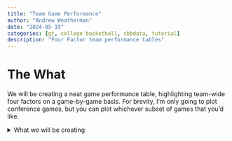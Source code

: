 ```yaml
---
title: "Team Game Performance"
author: "Andrew Weatherman"
date: "2024-05-19"
categories: [gt, college basketball, cbbdata, tutorial]
description: "Four Factor team performance tables"
---
```


# The What

We will be creating a neat game performance table, highlighting team-wide four factors on a game-by-game basis. For brevity, I'm only going to plot conference games, but you can plot whichever subset of games that you'd like.

<details>

<summary>What we will be creating</summary>

```r
knitr::include_graphics("team_performance.png")
```

</detials>

# The How

For this visualization, we will need:

```r
library(tidyverse)
library(cbbdata)
library(cbbplotR)
library(glue)
library(gt)
library(gtExtras)
```

This visualization uses data from [`cbbdata`](https://cbbdata.aweatherman.com/)}. If you have not yet installed the package and created an account, [follow the steps outlined here](https://cbbdata.aweatherman.com/#installation).

The process needed to grab our data involves using a few *joins*, so to simplify the process, we will walk through each "segment" individually. The full source code, included at the bottom of this post, will be more concise.

## The Data

### Game Stats and NET

The most important piece of our table, evidently, is game data. We are plotting "Four Factors," which is a group of statistics defined by Dean Oliver as integral to winning basketball games. It's a decades-old concept that has held true against the test of time. Using `cbbdata`, we can quickly get these data on a per-game level (caveat: D-1 vs. D-1 games only).

We also want to include the score of the game, and we can use the \`glue package to build the score by concatenate two columns. We are also going to adjust our game date to be more readable.

Finally, we want to include NET rankings and quadrant boundaries. As hinted earlier, the new update to `cbbdata` includes a function to do this for us. If you are not familiar with the NET or quadrants, you can learn more here.

Since we are plotting Duke's performance, we only need to request the Blue Devils' game results. If you wish to plot another team (or year), remember to switch out all instances of Duke for your own team (or year). The process is the same.

```r
factors_net <- cbd_torvik_game_stats(year = 2024, team = 'Duke', type = 'conf') %>% 
    arrange(date) %>%
    cbd_add_net_quad() %>%
    mutate(score = glue('{pts_scored}-{pts_allowed}'),
           date = format(date, '%b. %e'))  %>% 
    select(date, result, opp, score, off_ppp, off_efg,
           off_to, off_or, off_ftr, def_ppp, def_efg, def_to,
           def_or, def_ftr, game_score, net, quad)
```

```r
read_csv('first_show.csv') %>% head()
```

### Relative Performance

Barttorvik includes a neat stat called Game Score. Game score can be thought of as a composite look at how well your team played in a given game. In a nutshell, game score is a per-game Barthag rating, which --- while typically viewed across the aggregate where it down-weights mismatches --- is an estimation of a team's winning chances vs. the average team on a neutral floor. Game score is judged on a \[0, 100\] scale and is positive (scores closer to 100 are better).

With this information, we can create a data column that says, "In this game, my team played similar to how the T-Rank #X team would be expected to play against the same opponent." Another appropriate interpretation would be a quick view of team consistency; this can be judged by looking at both the game_score column and our new one. Obviously, game score is pretty volatile at a per-game level, but it's still nice to look at.

To do this, we need to create a function that pulls the closest current national ranking that corresponds to that game score.

```r
find_closest_rank <- function(scores) {
  map_int(scores, function(score) {
    differences <- abs(ratings$barthag - score / 100)
    closest_index <- which.min(differences)
    ratings$barthag_rk[closest_index]
  })
}

ratings <- cbd_torvik_ratings(year = 2024) # get current rankings
```

Now, we can apply it to our data

```r
factors_net <- factors_net %>% 
  mutate(closest_rank = find_closest_rank(game_score))
```

### KenPom Rankings

Finally, we want to include KenPom rankings in our table.

```r
current_kp <- cbd_kenpom_ratings(year = 2024) %>% 
  select(opp = team, rank = rk)

factors_net <- left_join(factors_net, current_kp, by = 'opp')
```

## Plotting

Our table will use a few functions from {cbbplotR} to aid in creating our table. Here is a quick overview of each.

### Adding opponent logos

Our table includes logos of each Duke opponent, which is a nice way of quickly identifying any game of interest. This process involves mashing together some HTML, but `cbbplotR` includes a function called `gt_cbb_teams` that will do this for us!

Our table will have some dark fill colors for wins and losses, so let's use dark mode logos for our opponents. By default, `gt_cbb_teams` pulls normal logos, but you can set `logo_color = “dark”` to get dark ones.

We also want to include the KenPom rank of each opponent, but we need to add it after we have called `gt_cbb_teams`. Then, let's create a new frame called table_data.

```r
table_data <- factors_net %>% 
  # we want to add HTML in the opp col. and rewrite it -> so: opp, opp
  gt_cbb_teams(opp, opp, logo_color = 'dark') %>% 
  mutate(opp = glue('{opp} (#{rank})'))
```

```r
read_csv('second_show.csv') %>% head()
```

### Creating the title

If you notice, our table header is pretty cool. It includes Duke's logo, which is a nice way of quickly identifying the subject of our data. Making a header like this includes tinkering with some HTML --- but luckily, `cbbplotR` ships with a function that will build the header for us! More specifically, it will allow us to include a team logo, conference logo, player headshot, or a custom image by passing through an external link. As you'll see later in the code, we will eventually need to wrap this object in HTML.

To include a logo for Duke, we set the value to Duke and the type to "team". We can set a table title + subtitle and adjust the fonts, weights, and line-heights of both as well (which we won't do).

```r
gt_title <- gt_cbb_logo_title(
  title = 'Game-by-game efficiency performance for Duke in ACC play | 2023-24',
  subtitle = 'D1 vs. D1 only. Data, rankings, and quadrants are through the end of the 2023-24 season.',
  value = 'Duke',
  type = 'team'
)
```

### Coloring W/L

`cbbplotR` ships with another utility function, `gt_color_results`, that will take a column of game results --- either W/L characters or 1/0 binaries --- and fill each row relative to the game result. It's a tidy way of replicating two tab_style calls in a single line. You can also adjust the win/loss_color (fill) and the wins/loss_text_color. By default, the font color is white, which we will keep.

### Setting the table font

The final `cbbplotR` utility function is `gt_set_font`, which is a quick and dirty way of changing the font in all customizable parts of your table. You'll notice that we will still use tab_style to adjust the weights of our column labels, however, and it should be noted that gt_set_font does not yet offer customization aside from changing the font family. You can think of it as a nice way to test different fonts in your table.

### Building the table

Now that we have briefly explored each `cbbplotR` function, created our table header, and finalized our data, let's throw it over to `gt`!

Okay, there's a lot going on here. If you're relatively new to `gt`, I really recommend that you step through each line. It might seem overwhelming, but many of the functions are intuitively named, and running the code line-by-line should help you understand what's happening.

#### Optional CSS

I'm not going to walk through every function, but I did want to briefly mention the `opt_css` line at the end. opt_css is a way of adding CSS to your tables, which really extends table possibilities. In fact, `gt` is just converting everything to HTML --- which is why we can get some neat customization with our table header.

In our table, specifically, we use this CSS to decrease the spacing between each footnote and our caption lines. To make this work, we need to set a table ID, which we do in the second line with `gt(id = 'duke')` and then reference that ID as a selector.

```r
table_data %>% 
  gt(id = 'duke') %>% 
  gt_theme_538() %>% 
  fmt_markdown(opp) %>% 
  cols_move(date, opp) %>% 
  cols_move_to_end(quad) %>% 
  cols_hide(c(result, rank, net)) %>% 
  cols_align(columns = everything(), 'center') %>% 
  cols_align(columns = opp, 'left') %>% 
  cols_label(opp = 'opponent (KenPom Rk.)', off_ppp = 'PPP', 
             def_ppp = 'PPP',off_efg = 'eFG%', off_to = 'TOV%', 
             off_or = 'Reb%',off_ftr = 'FTA/FGA', def_efg = 'eFG%',
             def_to = 'TOV%', def_or = 'Reb%', def_ftr = 'FTA/FGA',
             game_score = 'Eff. Score', quad = 'NET Quad',
             closest_rank = 'Like #') %>% 
  gt_color_results() %>% 
  tab_style(locations = cells_column_labels(),
            style = cell_text(font = 'Oswald', weight = 'bold')) %>% 
  tab_style(locations = cells_title(), style =
              cell_text(font = 'Oswald')) %>% 
  tab_options(table.font.names = 'Oswald', data_row.padding = 2) %>% 
  gt_add_divider(score, include_labels = FALSE, color = 'black') %>% 
  gt_add_divider(off_ftr, include_labels = FALSE, color = 'black') %>% 
  gt_add_divider(def_ftr, include_labels = FALSE, color = 'black') %>% 
  tab_spanner(off_ppp:off_ftr, label = 'Offensive Performance',
              id = 'offense') %>% 
  tab_spanner(def_ppp:def_ftr, label = 'Defensive Performance',
              id = 'defense') %>% 
  tab_footnote(cells_column_spanners(spanner = c('offense', 'defense')),
               footnote = "Points per possession + 'Four Factors'
               (effective FG%, turnover rate, off/def rebound rate,
               and FTA per 100 FGA)") %>% 
  tab_footnote(cells_column_labels(columns = game_score),
               footnote = 'This value is used to calculate the
               proceeding column and can be viewed as a [0-100]
               composite game performance score') %>%
  tab_footnote(cells_column_labels(columns = closest_rank),
               footnote = 'This game performance is roughly
               equivalent to how #X would be expected to play in the
               same game (Barttorvik)') %>% 
  tab_header(title = html(gt_title)) %>% 
  tab_source_note(md('Data by cbbdata + cbbplotR
                     <br>Viz. + Analysis by @andreweatherman')) %>% 
  opt_css(
    '
      #duke .gt_sourcenote{
        line-height: 1.2;
        padding-top: 9px !important;
      }
      #duke .gt_footnote {
        padding-top: 7px !important;
        padding-bottom: 7px !important;
        line-height: 0.2;
      }
      '
  )
```
